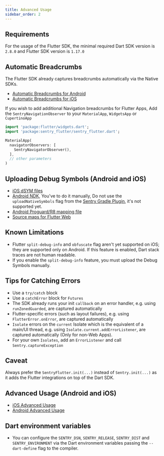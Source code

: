 ```yaml
---
title: Advanced Usage
sidebar_order: 2
---
```


## Requirements

For the usage of the Flutter SDK, the minimal required Dart SDK version is `2.8.0` and Flutter SDK version is `1.17.0`

## Automatic Breadcrumbs

The Flutter SDK already captures breadcrumbs automatically via the Native SDKs.

- [Automatic Breadcrumbs for Android](/platforms/android/enriching-events/breadcrumbs/#automatic-breadcrumbs)
- [Automatic Breadcrumbs for iOS](/platforms/apple/usage/#sentryautobreadcrumbtrackingintegration)

If you wish to add additional Navigation breadcrumbs for Flutter Apps, Add the `SentryNavigationObserver` to your `MaterialApp`, `WidgetsApp` or `CupertinoApp`

```dart
import 'package:flutter/widgets.dart';
import 'package:sentry_flutter/sentry_flutter.dart';

MaterialApp(
  navigatorObservers: [
    SentryNavigatorObserver(),
  ],
  // other parameters
)
```

## Uploading Debug Symbols (Android and iOS)

- [iOS dSYM files](/platforms/apple/dsym/)
- [Android NDK](/product/cli/dif/#uploading-files), You've to do it manually, Do not use the `uploadNativeSymbols` flag from the [Sentry Gradle Plugin](/platforms/android/proguard/), it's not supported yet.
- [Android Proguard/R8 mapping file](/platforms/android/proguard/)
- [Source maps for Flutter Web](/product/cli/releases/#managing-release-artifacts)

## Known Limitations

- Flutter `split-debug-info` and `obfuscate` flag aren't yet supported on iOS; they are supported only on Android. If this feature is enabled, Dart stack traces are not human readable.
- If you enable the `split-debug-info` feature, you must upload the Debug Symbols manually.

## Tips for Catching Errors

- Use a `try/catch` block
- Use a `catchError` block for `Futures`
- The SDK already runs your init `callback` on an error handler, e.g. using `runZonedGuarded`, are captured automatically
- Flutter-specific errors (such as layout failures), e.g. using `FlutterError.onError`, are captured automatically
- `Isolate` errors on the `current` Isolate which is the equivalent of a main/UI thread, e.g. using `Isolate.current.addErrorListener`, are captured automatically (Only for non-Web Apps).
- For your own `Isolates`, add an `ErrorListener` and call `Sentry.captureException`

## Caveat

Always prefer the `SentryFlutter.init(...)` instead of `Sentry.init(...)` as it adds the Flutter integrations on top of the Dart SDK.

## Advanced Usage (Android and iOS)

- [iOS Advanced Usage](/platforms/apple/usage/)
- [Android Advanced Usage](/platforms/android/usage/advanced-usage/)

## Dart environment variables

- You can configure the `SENTRY_DSN`, `SENTRY_RELEASE`, `SENTRY_DIST` and `SENTRY_ENVIRONMENT` via the Dart environment variables passing the `--dart-define` flag to the compiler.

